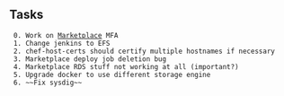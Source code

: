 == Tasks ==
  0. Work on [[Marketplace]] MFA
  1. Change jenkins to EFS
  2. chef-host-certs should certify multiple hostnames if necessary 
  3. Marketplace deploy job deletion bug 
  4. Marketplace RDS stuff not working at all (important?) 
  5. Upgrade docker to use different storage engine
  6. ~~Fix sysdig~~

